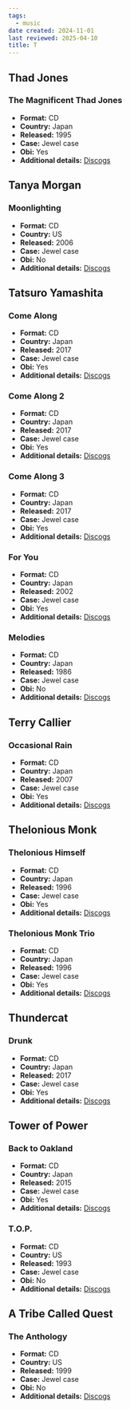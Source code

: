 ```yaml
---
tags:
  - music
date created: 2024-11-01
last reviewed: 2025-04-10
title: T
---
```


## Thad Jones

### The Magnificent Thad Jones

- **Format:** CD
- **Country:** Japan
- **Released:** 1995
- **Case:** Jewel case
- **Obi:** Yes
- **Additional details:** [Discogs](https://www.discogs.com/release/10168489-Thad-Jones-The-Magnificent-Thad-Jones)

## Tanya Morgan

### Moonlighting

- **Format:** CD
- **Country:** US
- **Released:** 2006
- **Case:** Jewel case
- **Obi:** No
- **Additional details:** [Discogs](https://www.discogs.com/release/663002-Tanya-Morgan-Moonlighting)

## Tatsuro Yamashita

### Come Along

- **Format:** CD
- **Country:** Japan
- **Released:** 2017
- **Case:** Jewel case
- **Obi:** Yes
- **Additional details:** [Discogs](https://www.discogs.com/release/11473856-Tatsuro-Yamashita-Come-Along)

### Come Along 2

- **Format:** CD
- **Country:** Japan
- **Released:** 2017
- **Case:** Jewel case
- **Obi:** Yes
- **Additional details:** [Discogs](https://www.discogs.com/release/10698275-Tatsuro-Yamashita-Come-Along-2)

### Come Along 3

- **Format:** CD
- **Country:** Japan
- **Released:** 2017
- **Case:** Jewel case
- **Obi:** Yes
- **Additional details:** [Discogs](https://www.discogs.com/release/10683044-Tatsuro-Yamashita-%E5%B1%B1%E4%B8%8B%E9%81%94%E9%83%8E-Come-Along-3)

### For You

- **Format:** CD
- **Country:** Japan
- **Released:** 2002
- **Case:** Jewel case
- **Obi:** Yes
- **Additional details:** [Discogs](https://www.discogs.com/release/8273268-Tatsuro-Yamashita-%E5%B1%B1%E4%B8%8B%E9%81%94%E9%83%8E-For-You-%E3%83%95%E3%82%A9%E3%83%BC%E3%83%A6%E3%83%BC)

### Melodies

- **Format:** CD
- **Country:** Japan
- **Released:** 1986
- **Case:** Jewel case
- **Obi:** No
- **Additional details:** [Discogs](https://www.discogs.com/release/3540656-Tatsuro-Yamashita-Melodies)

## Terry Callier

### Occasional Rain

- **Format:** CD
- **Country:** Japan
- **Released:** 2007
- **Case:** Jewel case
- **Obi:** Yes
- **Additional details:** [Discogs](https://www.discogs.com/release/11141347-Terry-Callier-Occasional-Rain)

## Thelonious Monk 

### Thelonious Himself

- **Format:** CD
- **Country:** Japan
- **Released:** 1996
- **Case:** Jewel case
- **Obi:** Yes
- **Additional details:** [Discogs](https://www.discogs.com/release/11469088-Thelonious-Monk-Thelonious-Himself)

### Thelonious Monk Trio

- **Format:** CD
- **Country:** Japan
- **Released:** 1996
- **Case:** Jewel case
- **Obi:** Yes
- **Additional details:** [Discogs](https://www.discogs.com/release/16132845-Thelonious-Monk-Trio-Thelonious-Monk-Trio)

## Thundercat

### Drunk

- **Format:** CD
- **Country:** Japan
- **Released:** 2017
- **Case:** Jewel case
- **Obi:** Yes
- **Additional details:** [Discogs](https://www.discogs.com/release/9899130-Thundercat-Drunk)

## Tower of Power

### Back to Oakland

- **Format:** CD
- **Country:** Japan
- **Released:** 2015
- **Case:** Jewel case
- **Obi:** Yes
- **Additional details:** [Discogs](https://www.discogs.com/release/11206329-Tower-Of-Power-Back-To-Oakland)

### T.O.P.

- **Format:** CD
- **Country:** US
- **Released:** 1993
- **Case:** Jewel case
- **Obi:** No
- **Additional details:** [Discogs](https://www.discogs.com/release/15740310-Tower-Of-Power-TOP)

## A Tribe Called Quest

### The Anthology

- **Format:** CD
- **Country:** US
- **Released:** 1999
- **Case:** Jewel case
- **Obi:** No
- **Additional details:** [Discogs](https://www.discogs.com/release/14861633-A-Tribe-Called-Quest-The-Anthology)
